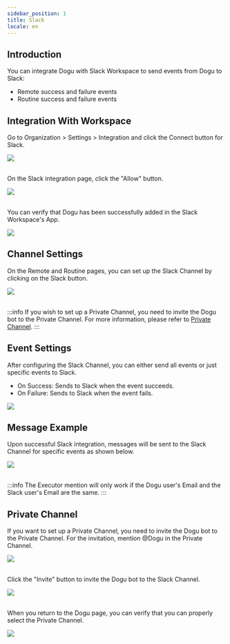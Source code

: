 ```yaml
---
sidebar_position: 1
title: Slack
locale: en
---
```




<CloudBadge />
<EnterpriseBadge />

## Introduction

You can integrate Dogu with Slack Workspace to send events from Dogu to Slack:

- Remote success and failure events
- Routine success and failure events

## Integration With Workspace

Go to Organization > Settings > Integration and click the Connect button for Slack.

<img src={slack_integration} />

<br />
<br />

On the Slack integration page, click the "Allow" button.

<img src={slack_integration_2} />

<br />
<br />

You can verify that Dogu has been successfully added in the Slack Workspace's App.

<img src={slack_bot_in_app} />

## Channel Settings

On the Remote and Routine pages, you can set up the Slack Channel by clicking on the Slack button.

<img src={slack_channel} />

<br />
<br />

:::info
If you wish to set up a Private Channel, you need to invite the Dogu bot to the Private Channel.
For more information, please refer to [Private Channel](#private-channel).
:::

## Event Settings

After configuring the Slack Channel, you can either send all events or just specific events to Slack.

- On Success: Sends to Slack when the event succeeds.
- On Failure: Sends to Slack when the event fails.

<img src={slack_event} />

## Message Example

Upon successful Slack integration, messages will be sent to the Slack Channel for specific events as shown below.

<img src={slack_message_example} />

<br />
<br />

:::info
The Executor mention will only work if the Dogu user's Email and the Slack user's Email are the same.
:::

## Private Channel

If you want to set up a Private Channel, you need to invite the Dogu bot to the Private Channel.
For the invitation, mention @Dogu in the Private Channel.

<img src={slack_call_bot_in_private} />

<br />
<br />

Click the "Invite" button to invite the Dogu bot to the Slack Channel.

<img src={slack_bot_in_channel} />

<br />
<br />

When you return to the Dogu page, you can verify that you can properly select the Private Channel.

<img src={slack_private_channel} />
